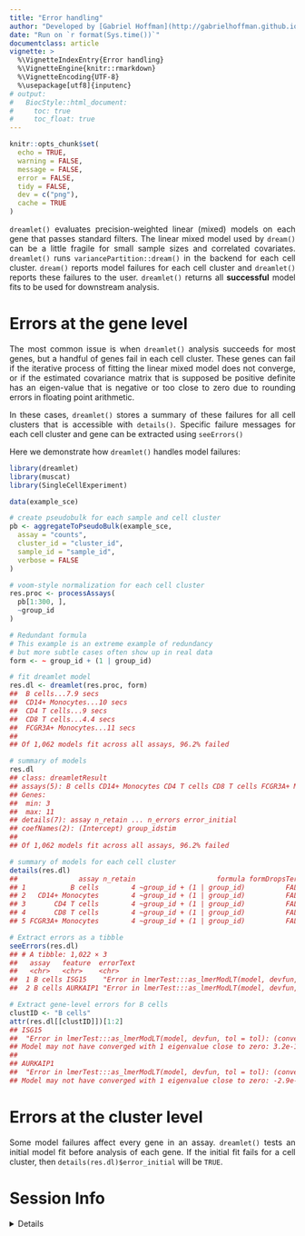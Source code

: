 ```yaml
---
title: "Error handling"
author: "Developed by [Gabriel Hoffman](http://gabrielhoffman.github.io/)"
date: "Run on `r format(Sys.time())`"
documentclass: article
vignette: >
  %\VignetteIndexEntry{Error handling}
  %\VignetteEngine{knitr::rmarkdown}
  %\VignetteEncoding{UTF-8}
  %\usepackage[utf8]{inputenc}
# output:
#   BiocStyle::html_document:
#     toc: true
#     toc_float: true
---
```


<!---

cd /Users/gabrielhoffman/workspace/repos/dreamlet/vignettes

rmarkdown::render("errors.Rmd")


--->


<style>
body {
text-align: justify}
</style>


```r
knitr::opts_chunk$set(
  echo = TRUE,
  warning = FALSE,
  message = FALSE,
  error = FALSE,
  tidy = FALSE,
  dev = c("png"),
  cache = TRUE
)
```

`dreamlet()` evaluates precision-weighted linear (mixed) models on each gene that passes standard filters.  The linear mixed model used by `dream()` can be a little fragile for small sample sizes and correlated covariates. `dreamlet()` runs `variancePartition::dream()` in the backend for each cell cluster.  `dream()` reports model failures for each cell cluster and `dreamlet()` reports these failures to the user. `dreamlet()` returns all **successful** model fits to be used for downstream analysis.         

# Errors at the gene level
 The most common issue is when `dreamlet()` analysis succeeds for most genes, but a handful of genes fail in each cell cluster.  These genes can fail if the iterative process of fitting the linear mixed model does not converge, or if the estimated covariance matrix that is supposed be positive definite has an eigen-value that is negative or too close to zero due to rounding errors in floating point arithmetic.  

 In these cases, `dreamlet()` stores a summary of these failures for all cell clusters that is accessible with `details()`.  Specific failure messages for each cell cluster and gene can be extracted using `seeErrors()`
  
 Here we demonstrate how `dreamlet()` handles model failures:

```r
library(dreamlet)
library(muscat)
library(SingleCellExperiment)

data(example_sce)

# create pseudobulk for each sample and cell cluster
pb <- aggregateToPseudoBulk(example_sce,
  assay = "counts",
  cluster_id = "cluster_id",
  sample_id = "sample_id",
  verbose = FALSE
)

# voom-style normalization for each cell cluster
res.proc <- processAssays(
  pb[1:300, ],
  ~group_id
)

# Redundant formula
# This example is an extreme example of redundancy
# but more subtle cases often show up in real data
form <- ~ group_id + (1 | group_id)

# fit dreamlet model
res.dl <- dreamlet(res.proc, form)
##  B cells...7.9 secs
##  CD14+ Monocytes...10 secs
##  CD4 T cells...9 secs
##  CD8 T cells...4.4 secs
##  FCGR3A+ Monocytes...11 secs
##
## Of 1,062 models fit across all assays, 96.2% failed

# summary of models
res.dl
## class: dreamletResult
## assays(5): B cells CD14+ Monocytes CD4 T cells CD8 T cells FCGR3A+ Monocytes
## Genes:
##  min: 3
##  max: 11
## details(7): assay n_retain ... n_errors error_initial
## coefNames(2): (Intercept) group_idstim
##
## Of 1,062 models fit across all assays, 96.2% failed

# summary of models for each cell cluster
details(res.dl)
##               assay n_retain                    formula formDropsTerms n_genes n_errors error_initial
## 1           B cells        4 ~group_id + (1 | group_id)          FALSE     201      190         FALSE
## 2   CD14+ Monocytes        4 ~group_id + (1 | group_id)          FALSE     269      263         FALSE
## 3       CD4 T cells        4 ~group_id + (1 | group_id)          FALSE     216      207         FALSE
## 4       CD8 T cells        4 ~group_id + (1 | group_id)          FALSE     118      115         FALSE
## 5 FCGR3A+ Monocytes        4 ~group_id + (1 | group_id)          FALSE     258      247         FALSE

# Extract errors as a tibble
seeErrors(res.dl)
## # A tibble: 1,022 × 3
##   assay   feature  errorText
##   <chr>   <chr>    <chr>
##  1 B cells ISG15    "Error in lmerTest:::as_lmerModLT(model, devfun, tol = tol)…
##  2 B cells AURKAIP1 "Error in lmerTest:::as_lmerModLT(model, devfun, tol = tol)…

# Extract gene-level errors for B cells
clustID <- "B cells"
attr(res.dl[[clustID]])[1:2]
## ISG15
##  "Error in lmerTest:::as_lmerModLT(model, devfun, tol = tol): (converted from warning)
## Model may not have converged with 1 eigenvalue close to zero: 3.2e-11\n"
##
## AURKAIP1
##  "Error in lmerTest:::as_lmerModLT(model, devfun, tol = tol): (converted from warning)
## Model may not have converged with 1 eigenvalue close to zero: -2.9e-11\n"
```


# Errors at the cluster level
 Some model failures affect every gene in an assay.  `dreamlet()` tests an initial model fit before analysis of each gene.  If the initial fit fails for a cell cluster, then `details(res.dl)$error_initial` will be `TRUE`.



# Session Info
<details>
```r
sessionInfo()
```
</details>






